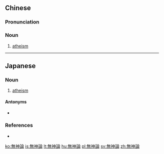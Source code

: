 {{also|无神论}}
==Chinese==
{{zh-forms|s=无神论}}

===Pronunciation===
{{zh-pron
|m=wúshénlùn
|c=mou4 san4 leon6
|cat=n
}}

===Noun===
{{zh-noun}}

# [[atheism]]

{{zh-cat|Religion}}

----

==Japanese==
{{ja-kanjitab|む|しん|ろん|yomi=on}}

===Noun===
{{ja-noun|むしんろん}}

# {{lb|ja|religion|sort=むしんろん}} [[atheism]]
#: {{ja-usex|無神論者です。|むしんろんしゃ です。|I'm an atheist.}}

====Antonyms====
* {{ja-r|有神論|ゆうしんろん}}

===References===
* {{R:Shogakukan}}

[[ko:無神論]]
[[is:無神論]]
[[lt:無神論]]
[[hu:無神論]]
[[pl:無神論]]
[[sv:無神論]]
[[zh:無神論]]